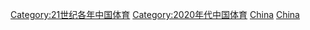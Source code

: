 {{Portal box|中国|體育運動}}
{{Year by category
|m = 2
|c = 0
|d = 2
|y = 1
|cat     = 中国体育
|sortkey = 体育
|parent  = 21世纪各年中国体育
|subcat  = 2021年中国
}}

[[Category:21世纪各年中国体育|Category:21世纪各年中国体育]]
[[Category:2020年代中国体育|Category:2020年代中国体育]]
[[Category:2021年各国体育|China]]
[[Category:2021年亚洲体育|China]]